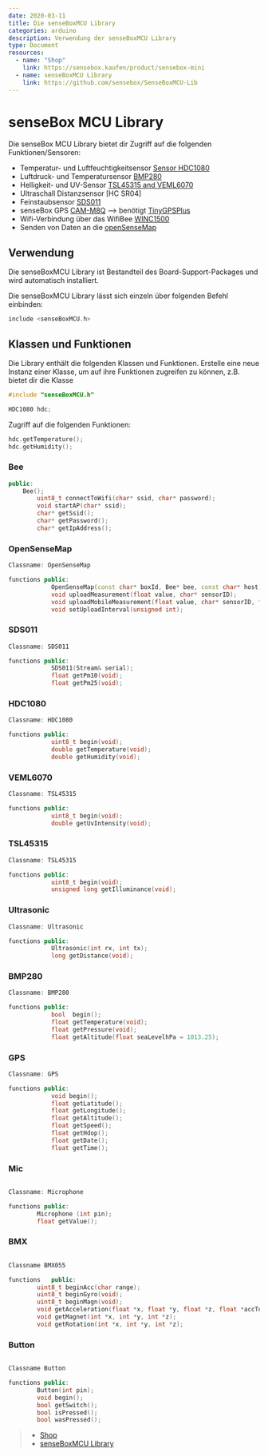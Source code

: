 ```yaml
---
date: 2020-03-11
title: Die senseBoxMCU Library
categories: arduino
description: Verwendung der senseBoxMCU Library
type: Document
resources:
  - name: "Shop"
    link: https://sensebox.kaufen/product/sensebox-mini
  - name: senseBoxMCU Library
    link: https://github.com/sensebox/SenseBoxMCU-Lib
---
```


# senseBox MCU Library

Die senseBox MCU Library bietet dir Zugriff auf die folgenden Funktionen/Sensoren:

- Temperatur- und Luftfeuchtigkeitsensor [Sensor HDC1080](https://sensebox.kaufen/product/temperatur-luftfeuchte)
- Luftdruck- und Temperatursensor [BMP280](https://sensebox.kaufen/product/luftdruck-temperatur)
- Helligkeit- und UV-Sensor [TSL45315 and VEML6070](https://sensebox.kaufen/product/licht-sensor)
- Ultraschall Distanzsensor [HC SR04]
- Feinstaubsensor [SDS011](https://sensebox.kaufen/product/feinstaub-sds011)
- senseBox GPS [CAM-M8Q](https://sensebox.kaufen/product/gps) --> benötigt [TinyGPSPlus](https://github.com/mikalhart/TinyGPSPlus)
- Wifi-Verbindung über das WifiBee [WINC1500](https://sensebox.kaufen/product/wifi-bee)
- Senden von Daten an die [openSenseMap](https://opensensemap.org)

## Verwendung

Die senseBoxMCU Library ist Bestandteil des Board-Support-Packages und wird automatisch installiert.

Die senseBoxMCU Library lässt sich einzeln über folgenden Befehl einbinden:

```cpp
include <senseBoxMCU.h>
```

## Klassen und Funktionen

Die Library enthält die folgenden Klassen und Funktionen. Erstelle eine neue Instanz einer Klasse, um auf ihre Funktionen zugreifen zu können, z.B. bietet dir die Klasse

```cpp
#include "senseBoxMCU.h"

HDC1080 hdc;
```

Zugriff auf die folgenden Funktionen:

```cpp
hdc.getTemperature();
hdc.getHumidity();
```

### Bee

```cpp
public:
	Bee();
		uint8_t connectToWifi(char* ssid, char* password);
		void startAP(char* ssid);
		char* getSsid();
		char* getPassword();
		char* getIpAddress();
```

### OpenSenseMap

```cpp
Classname: OpenSenseMap

functions public:
			OpenSenseMap(const char* boxId, Bee* bee, const char* host);
			void uploadMeasurement(float value, char* sensorID);
			void uploadMobileMeasurement(float value, char* sensorID, float lat, float lng);
			void setUploadInterval(unsigned int);
```

### SDS011

```cpp
Classname: SDS011

functions public:
			SDS011(Stream& serial);
			float getPm10(void);
			float getPm25(void);
```

### HDC1080

```cpp
Classname: HDC1080

functions public:
			uint8_t begin(void);
			double getTemperature(void);
			double getHumidity(void);
```

### VEML6070

```cpp
Classname: TSL45315

functions public:
			uint8_t begin(void);
			double getUvIntensity(void);
```

### TSL45315

```cpp
Classname: TSL45315

functions public:
			uint8_t begin(void);
			unsigned long getIlluminance(void);
```

### Ultrasonic

```cpp
Classname: Ultrasonic

functions public:
			Ultrasonic(int rx, int tx);
        	long getDistance(void);
```

### BMP280

```cpp
Classname: BMP280

functions public:
			bool  begin();
			float getTemperature(void);
			float getPressure(void);
			float getAltitude(float seaLevelhPa = 1013.25);
```

### GPS

```cpp
Classname: GPS

functions public:
			void begin();
			float getLatitude();
			float getLongitude();
			float getAltitude();
			float getSpeed();
			float getHdop();
			float getDate();
			float getTime();
```

### Mic

```cpp

Classname: Microphone

functions public:
		Microphone (int pin);
		float getValue();
```

### BMX

```cpp

Classname BMX055

functions	public:
		uint8_t beginAcc(char range);
		uint8_t beginGyro(void);
		uint8_t beginMagn(void);
		void getAcceleration(float *x, float *y, float *z, float *accTotal);
		void getMagnet(int *x, int *y, int *z);
		void getRotation(int *x, int *y, int *z);
```

### Button

```cpp

Classname Button

functions public:
		Button(int pin);
		void begin();
		bool getSwitch();
		bool isPressed();
		bool wasPressed();
```

> - [Shop](https://sensebox.kaufen/product/sensebox-mini)
> - [senseBoxMCU Library](https://github.com/sensebox/SenseBoxMCU-Lib)
